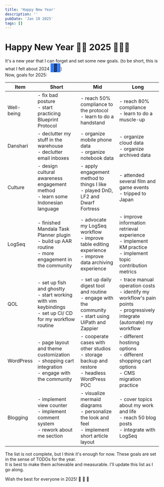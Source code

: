 ```yaml
---
title: 'Happy New Year'
description: ''
pubDate: 'Jan 10 2025'
tags: []
---
```


# Happy New Year 🚀🎉 2025 🍾🏌️‍♂️

It's a new year that I can forget and set some new goals. (to be short, this is what I felt about 2024 <b style="width: 2rem;display: inline-block;background: #337bf6;font-size: 1.5rem;text-align: center;">🩶</b>)  
Now, goals for 2025:

| Item       | Short                                                                                                        | Mid                                                                                                        | Long                                                                                                                       |
|------------|--------------------------------------------------------------------------------------------------------------|------------------------------------------------------------------------------------------------------------|----------------------------------------------------------------------------------------------------------------------------|
| Well-being | - fix bad posture<br>- start practicing Blueprint Protocol                                                   | - reach 50% compliance to the protocol<br>- learn to do a handstand                                        | - reach 80% compliance<br>- learn to do a muscle-up                                                                        |
| Danshari   | - declutter my stuff in the warehouse<br>- declutter email inboxes                                           | - organize mobile phone data<br>- organize notebook data                                                   | - organize cloud data<br>- organize archived data                                                                          |
| Culture    | - design cultural awareness engagement method<br>- learn some Indonesian language                            | - apply engagement method to things I like<br>- played DnD, LF2 and Dwarf Fortress                         | - attended several film and game events<br>- tripped to Japan                                                              |
| LogSeq     | - finished Mandala Task Planner plugin<br>- build up AAR routine<br>- more engagement in the community       | - advocate my LogSeq workflow<br>- improve table editing experience<br>- improve data archiving experience | - improve information retrieval experience<br>- implement KM practice<br>- implement topic contribution metrics            |
| QOL        | - set up fish and ghostty<br>- start working with vim keybindings<br>- set up CI/ CD for my workflow routine | - set up daily digest tool and routine<br>- engage with the community<br>- start using UiPath and Zappier  | - trace manual operation costs<br>- identify my workflow's pain points<br>- progressively integrate (automate) my workflow |
| WordPress  | - page layout and theme customization<br>- shopping cart integration<br>- engage with the community          | - cooperate cases with other studios<br>- storage backup and restore<br>- headless WordPress POC           | - different hostinng options<br>- different shopping cart options<br>- CMS migration practice                              |
| Blogging   | - implement view counter<br>- implement comment system<br>- rework about me section                          | - visualize mermaid diagrams<br>- personalize the look and feel<br>- implement short article layout        | - cover topics about my work and life<br>- reach 50 blog posts<br>- integrate with LogSeq                                  |

The list is not complete, but I think it's enough for now. These goals are set in the sense of TODOs for the year.  
It is best to make them achievable and measurable. I'll update this list as I go along.

Wish the best for everyone in 2025! 🥳 🎊 🙌